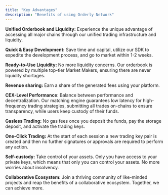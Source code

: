 ```yaml
---
title: "Key Advantages"
description: "Benefits of using Orderly Network"
---
```



 **Unified Orderbook and Liquidity:** Experience the unique advantage of accessing all major chains through our unified trading infrastructure and liquidity.

 **Quick & Easy Development:** Save time and capital, utilize our SDK to expedite the development process, and go to market within 1-2 weeks.

 **Ready-to-Use Liquidity:** No more liquidity concerns. Our orderbook is powered by multiple top-tier Market Makers, ensuring there are never liquidity shortages.

 **Revenue sharing:** Earn a share of the generated fees using your platform.

 **CEX-Level Performance**: Balance between performance and decentralization. Our matching engine guarantees low latency for high-frequency trading strategies, submitting all trades on-chains to ensure transparency, while users keep custody of their funds.

 **Gasless Trading:** No gas fees once you deposit the funds, pay the storage deposit, and activate the trading keys.

 **One-Click Trading:** At the start of each session a new trading key pair is created and then no further signatures or approvals are required to perform any action.

 **Self-custody:** Take control of your assets. Only you have access to your private keys, which means that only you can control your assets. No more worries about insolvency.

 **Collaborative Ecosystem:** Join a thriving community of like-minded projects and reap the benefits of a collaborative ecosystem. Together, we can achieve more.
